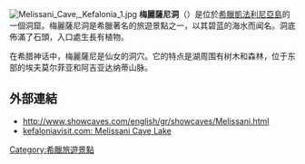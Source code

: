 [[File:Melissani_Cave,_Kefalonia_1.jpg|thumb]]
'''梅麗薩尼洞'''（{{Lang-el|Μελισσάνη}}）是位於[[希臘|希臘]][[凱法利尼亞島|凱法利尼亞島]]的一個洞窟。梅麗薩尼洞是希臘著名的旅遊景點之一，以其碧蓝的海水而闻名。洞底佈滿了石頭，入口處生長有植物。

在希腊神话中，梅麗薩尼是仙女的洞穴。它的特点是湖周围有树木和森林，位于东部的埃夫莫尔菲亚和阿吉亚达纳蒂山脉。

==外部連結==
*http://www.showcaves.com/english/gr/showcaves/Melissani.html {{Wayback|url=http://www.showcaves.com/english/gr/showcaves/Melissani.html |date=20151022182320 }}
*[http://kefaloniavisit.com/en/attractions/limni_melissanis/ kefaloniavisit.com: Melissani Cave Lake] {{Wayback|url=http://kefaloniavisit.com/en/attractions/limni_melissanis/ |date=20180205045306 }}
[[Category:希臘旅遊景點|Category:希臘旅遊景點]]